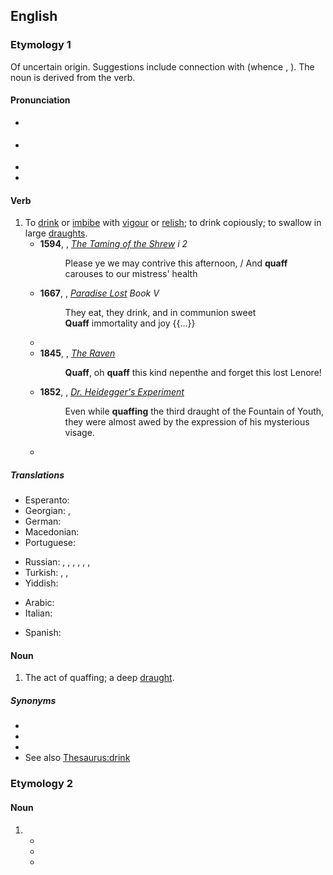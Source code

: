 ==English==
{{was wotd|2006|April|11}}

===Etymology 1===
Of uncertain origin. Suggestions include connection with {{cog|sga|cuäch|t=cup, goblet, bowl; cauldron, large vessel; bowl, cup}} (whence {{cog|sco|quaich}}, {{m|sco|queff}}). The noun is derived from the verb.

====Pronunciation====
* {{a|UK}} {{IPA|en|/kwɒf/}}
* {{a|US}} {{IPA|en|/kwɑf/|/kwɔf/}}
* {{audio|en|en-us-quaff.ogg|Audio (US cot-caught merged)}}
* {{rhymes|en|ɒf}}

====Verb====
{{en-verb}}

# To [[drink]] or [[imbibe]] with [[vigour]] or [[relish]]; to drink copiously; to swallow in large [[draught]]s. {{defdate|from mid-16th c.}}
#* '''1594''', {{w|Shakespeare}}, ''[[s:The Taming of the Shrew|The Taming of the Shrew]] i 2''
#*: Please ye we may contrive this afternoon, / And '''quaff''' carouses to our mistress' health
#* '''1667''', {{w|John Milton}}, ''[[s:Paradise Lost|Paradise Lost]] Book V''
#*: They eat, they drink, and in communion sweet
#*: '''Quaff''' immortality and joy {{...}}
#* {{quote-book|en|year=1823|author=Mary Shelley|title=Valperga|passage=Sometimes the memory of her peaceful life at Florence obtruded itself upon her, and more than that, her charitable occupations when she attended the sick in that city, and whence, as from a rough-hewn chalice containing nectarian drink, she had '''quaffed''' happiness.}}
#* '''1845''', {{w|Edgar Allan Poe}}, ''[[s:The Raven (Poe)|The Raven]]''
#*: '''Quaff''', oh '''quaff''' this kind nepenthe and forget this lost Lenore!
#* '''1852''', {{w|Nathaniel Hawthorne}}, ''[[s:Dr. Heidegger's Experiment|Dr. Heidegger's Experiment]]''
#*: Even while '''quaffing''' the third draught of the Fountain of Youth, they were almost awed by the expression of his mysterious visage.
#* {{quote-journal
|en
|author=Gabriel Sherman
|title=“I Have Power”: Is Steve Bannon Running for President?
|work=Vanity Fair
|date=December 21 2017
|url=https://www.vanityfair.com/news/2017/12/bannon-for-president-trump-kushner-ivanka
|passage=Bannon was padding around the room in a black blazer over two collared shirts, '''quaffing''' a can of Pocari Sweat, a popular Japanese energy drink.}}

=====Translations=====
{{trans-top|to drink or imbibe}}
* Esperanto: {{t|eo|trinkegi}}
* Georgian: {{t|ka|სმა}}, {{t|ka|დიდი ყლუპებით სმა}}
* German: {{t|de|runterkippen}}
* Macedonian: {{t|mk|го́лта}}
* Portuguese: {{t|pt|tragar}}
{{trans-mid}}
* Russian: {{t+|ru|загла́тывать|impf}}, {{t+|ru|глота́ть|impf}}, {{t|ru|[[пить]] [[залп|за́лпом]]|impf}}, {{t+|ru|глотну́ть|pf}}, {{t|ru|пивну́ть|pf}}, {{t+|ru|хлебну́ть|pf}}, {{t|ru|[[осуши́ть]] [[залп|за́лпом]]|pf}}
* Turkish: {{t+|tr|içmek}}, {{t+|tr|kanmak}}, {{t|tr|kana kana içmek}}
* Yiddish: {{t|yi|זויפן}}
{{trans-bottom}}

{{checktrans-top}}
* Arabic: {{t-check|ar|يتجرع}}
* Italian: {{t+check|it|sbevazzare}}
{{trans-mid}}
* Spanish: {{t+check|es|libar}}
{{trans-bottom}}

====Noun====
{{en-noun}}

# The act of quaffing; a deep [[draught]]. {{defdate|from late 16th c.}}

=====Synonyms=====
* {{l|en|chug}}
* {{l|en|gulp}}
* {{l|en|swig}}
* See also [[Thesaurus:drink]]

===Etymology 2===

====Noun====
{{head|en|misspelling}}

# {{misspelling of|en|coif}}
#* {{quote-book|en
|author={{w|Theodore Sturgeon}}
|month=July
|year=1953
|chapter={{w|The World Well Lost}}
|title={{w|Universe Science Fiction}}
|issue=1
|page=16
|passage=There were loverbird songs and loverbird trinkets, loverbird hats and pins, bangles and baubles, coins and '''quaffs''' and tidbits.
|newversion=reprinted as
|location2=New York
|chapter2=The World Well Lost
|title2=Strange Bedfellows: Sex and Science Fiction
|editor2={{w|Thomas N. Scortia}}
|year2=1972
|publisher2={{w|Random House, Inc}}
|isbn2=0394481550
|oclc2=00354310
|page2=56
}}
#* {{quote-web
|en
|date=2013-06-19
|author=Sarah Romanowski
|title=status update
|site={{w|Twitter}}
|url=https://twitter.com/sara_romanowski/status/347362176094310400
|passage=I'm actually gonna miss @sreizis and seeing him and his perfectly groomed '''quaff''' everyday in every class.
}}
#* {{quote-journal|en|date=2014-01-19|author=Ryan Arciero|title=Miley Cyrus new hair: Bowl cut a fresh style for singer, mixed reactions so far|newspaper=Examiner.com|url=http://www.examiner.com/article/miley-cyrus-new-hair-bowl-cut-a-fresh-style-for-singer-mixed-reactions-so-far|passage=The Miley Cyrus new hair photos reveal the former Hannah Montana star sporting a bowl cut of sorts that isn’t receiving all good news at this point. Cyrus revealed her new '''quaff''' this Tuesday with friends while relaxing outside a local Los Angeles recording studio.}}